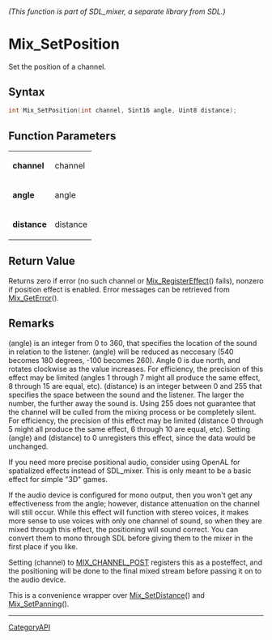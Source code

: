====== (This function is part of SDL_mixer, a separate library from SDL.) ======
= Mix_SetPosition =

Set the position of a channel.

== Syntax ==

<syntaxhighlight lang='c'>
int Mix_SetPosition(int channel, Sint16 angle, Uint8 distance);
</syntaxhighlight>

== Function Parameters ==

{|
|'''channel'''
|channel
|-
|'''angle'''
|angle
|-
|'''distance'''
|distance
|}

== Return Value ==

Returns zero if error (no such channel or [[Mix_RegisterEffect]]() fails),
nonzero if position effect is enabled. Error messages can be retrieved from
[[Mix_GetError]]().

== Remarks ==

(angle) is an integer from 0 to 360, that specifies the location of the
sound in relation to the listener. (angle) will be reduced as neccesary
(540 becomes 180 degrees, -100 becomes 260). Angle 0 is due north, and
rotates clockwise as the value increases. For efficiency, the precision of
this effect may be limited (angles 1 through 7 might all produce the same
effect, 8 through 15 are equal, etc). (distance) is an integer between 0
and 255 that specifies the space between the sound and the listener. The
larger the number, the further away the sound is. Using 255 does not
guarantee that the channel will be culled from the mixing process or be
completely silent. For efficiency, the precision of this effect may be
limited (distance 0 through 5 might all produce the same effect, 6 through
10 are equal, etc). Setting (angle) and (distance) to 0 unregisters this
effect, since the data would be unchanged.

If you need more precise positional audio, consider using OpenAL for
spatialized effects instead of SDL_mixer. This is only meant to be a basic
effect for simple "3D" games.

If the audio device is configured for mono output, then you won't get any
effectiveness from the angle; however, distance attenuation on the channel
will still occur. While this effect will function with stereo voices, it
makes more sense to use voices with only one channel of sound, so when they
are mixed through this effect, the positioning will sound correct. You can
convert them to mono through SDL before giving them to the mixer in the
first place if you like.

Setting (channel) to [[MIX_CHANNEL_POST]] registers this as a posteffect,
and the positioning will be done to the final mixed stream before passing
it on to the audio device.

This is a convenience wrapper over [[Mix_SetDistance]]() and
[[Mix_SetPanning]]().

----
[[CategoryAPI]]


